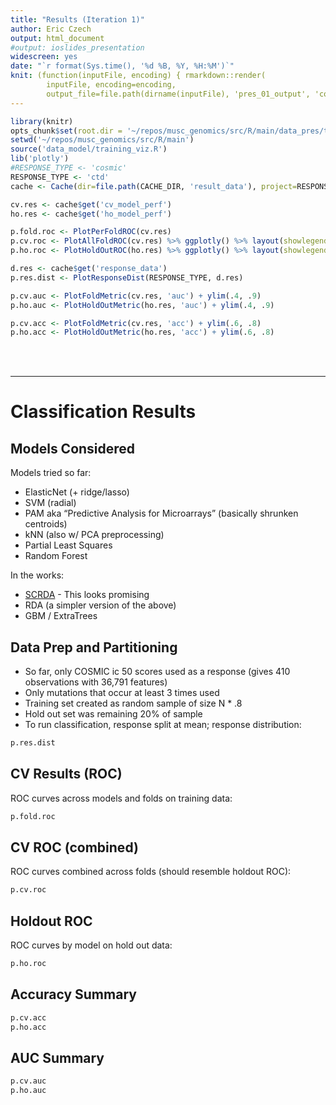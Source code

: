 ```yaml
---
title: "Results (Iteration 1)"
author: Eric Czech
output: html_document
#output: ioslides_presentation
widescreen: yes
date: "`r format(Sys.time(), '%d %B, %Y, %H:%M')`"
knit: (function(inputFile, encoding) { rmarkdown::render(
        inputFile, encoding=encoding, 
        output_file=file.path(dirname(inputFile), 'pres_01_output', 'cosmic', 'pres.doc.html')) })
---
```


```r
library(knitr)
opts_chunk$set(root.dir = '~/repos/musc_genomics/src/R/main/data_pres/test')
setwd('~/repos/musc_genomics/src/R/main')
source('data_model/training_viz.R')
lib('plotly')
#RESPONSE_TYPE <- 'cosmic'
RESPONSE_TYPE <- 'ctd'
cache <- Cache(dir=file.path(CACHE_DIR, 'result_data'), project=RESPONSE_TYPE)

cv.res <- cache$get('cv_model_perf')
ho.res <- cache$get('ho_model_perf')

p.fold.roc <- PlotPerFoldROC(cv.res)
p.cv.roc <- PlotAllFoldROC(cv.res) %>% ggplotly() %>% layout(showlegend = T) %>% plot.ly
p.ho.roc <- PlotHoldOutROC(ho.res) %>% ggplotly() %>% layout(showlegend = T) %>% plot.ly

d.res <- cache$get('response_data')
p.res.dist <- PlotResponseDist(RESPONSE_TYPE, d.res)

p.cv.auc <- PlotFoldMetric(cv.res, 'auc') + ylim(.4, .9)
p.ho.auc <- PlotHoldOutMetric(ho.res, 'auc') + ylim(.4, .9)

p.cv.acc <- PlotFoldMetric(cv.res, 'acc') + ylim(.6, .8)
p.ho.acc <- PlotHoldOutMetric(ho.res, 'acc') + ylim(.6, .8)

```

<br><br>
<hr>

# Classification Results

## Models Considered {.smaller}

Models tried so far:

- ElasticNet (+ ridge/lasso)
- SVM (radial)
- PAM aka "Predictive Analysis for Microarrays" (basically shrunken centroids)
- kNN (also w/ PCA preprocessing)
- Partial Least Squares
- Random Forest

In the works:

- [SCRDA](https://web.stanford.edu/~hastie/Papers/RDA-6.pdf) - This looks promising
- RDA (a simpler version of the above)
- GBM / ExtraTrees

## Data Prep and Partitioning {.smaller}

- So far, only COSMIC ic 50 scores used as a response (gives 410 observations with 36,791 features)
- Only mutations that occur at least 3 times used
- Training set created as random sample of size N * .8
- Hold out set was remaining 20% of sample
- To run classification, response split at mean; response distribution:

```r
p.res.dist
```

## CV Results (ROC)

ROC curves across models and folds on training data: 

```r
p.fold.roc
```

## CV ROC (combined) {.smaller} 

ROC curves combined across folds (should resemble holdout ROC):

```r
p.cv.roc
```

## Holdout ROC {.smaller}

ROC curves by model on hold out data:

```r
p.ho.roc
```

## Accuracy Summary

```r
p.cv.acc
p.ho.acc
```

## AUC Summary

```r
p.cv.auc
p.ho.auc
```